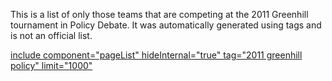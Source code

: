 This is a list of only those teams that are competing at the 2011 Greenhill tournament in Policy Debate. It was automatically generated using tags and is not an official list.

[[include component="pageList" hideInternal="true" tag="2011 greenhill policy" limit="1000" ]]